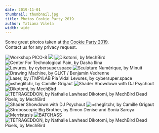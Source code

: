 ```yaml
---
date: 2019-11-01
thumbnail: thumbnail.jpg
title: Photos Cookie Party 2019
author: Tatiana Vilela
width: wide
---
```



Some great photos taken at [the Cookie Party 2019](/events/2019-10-26-cookie-party/).  
Contact us for any privacy request.

<Grid columns={2} gutterSize={GutterSize.Narrow}>
  <Cell span={2}>
    <img title="Workshop PICO-8" src="photos/Cookie 2019 (2).jpg" />
  </Cell>
  <Cell>
    <img src="photos/Cookie 2019 (4).jpg" />
  </Cell>
  <Cell>
    <img
      title="Dikotomi, by MechBird"
      src="photos/Cookie 2019 (3).jpg"
    />
  </Cell>
  <Cell span={2}>
    <img
      title="Center For Technological Pain, by Dasha Ilina"
      src="photos/Cookie 2019 (6).jpg"
    />
  </Cell>
  <Cell>
    <img
      title="Levures, by cybersuper.space"
      src="photos/Cookie 2019 (7).jpg"
    />
  </Cell>
  <Cell>
    <img
      title="Sculpture Numérique, by Minuit"
      src="photos/Cookie 2019 (5).jpg"
    />
  </Cell>
  <Cell span={2}>
    <img
      title="Drawing Machine, by GLKT / Benjamin Vedrenne"
      src="photos/Cookie 2019 (11).jpg"
    />
  </Cell>
  <Cell>
    <img
      title="Laser, by /TMP/LAB
Pia Vidal
Levures, by cybersuper.space"
      src="photos/Cookie 2019 (12).jpg"
    />
  </Cell>
  <Cell>
    <img
      title="≈sheglitchr, by Camille Grigaut"
      src="photos/Cookie 2019 (14).jpg"
    />
  </Cell>
  <Cell span={2}>
    <img
      title="Shader Showdown with DJ Psychout"
      src="photos/Cookie 2019 (13).jpg"
    />
  </Cell>
  <Cell>
    <img
      title="Dikotomi, by MechBird"
      src="photos/Cookie 2019 (23).jpg"
    />
  </Cell>
  <Cell>
    <img
      title="TETRAGEDDON, by Nathalie Lawhead
Dikotomi, by MechBird
Dead Pixels, by MechBird"
      src="photos/Cookie 2019 (8).jpg"
    />
  </Cell>
  <Cell span={2}>
    <img
      title="Shader Showdown with DJ Psychout"
      src="photos/Cookie 2019 (15).jpg"
    />
  </Cell>
  <Cell>
    <img
      title="≈sheglitchr, by Camille Grigaut"
      src="photos/Cookie 2019 (19).jpg"
    />
  </Cell>
  <Cell>
    <img
      title="Stroboscopic Big Brother, by Simon Denise and Sonia Saroya"
      src="photos/Cookie 2019 (16).jpg"
    />
  </Cell>
  <Cell span={2}>
    <img title="Merristasis" src="photos/Cookie 2019 (20).jpg" />
  </Cell>
  <Cell>
    <img title="BATCHASS" src="photos/Cookie 2019 (17).jpg" />
  </Cell>
  <Cell>
    <img
      title="TETRAGEDDON, by Nathalie Lawhead
Dikotomi, by MechBird
Dead Pixels, by MechBird"
      src="photos/Cookie 2019 (9).jpg"
    />
  </Cell>
</Grid>